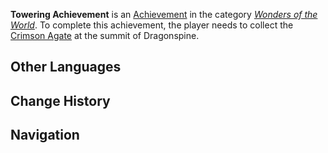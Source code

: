 {{Achievement Infobox
|title        = 
|id           = 81040
|order id     = 1041
|category     = Wonders of the World
|description  = Reach the summit of Dragonspine.
|requirements = Collect the [[Crimson Agate]] at the summit of Dragonspine.
|primogems    = 5
|tracking     = 
|hidden       = 1
|topic        = 
|type         = Exploration
}}
'''Towering Achievement''' is an [[Achievement]] in the category ''[[Wonders of the World]]''. To complete this achievement, the player needs to collect the [[Crimson Agate]] at the summit of Dragonspine.
<!--
==Trivia==

==Video Guides==
{{EVT
|video1   = 
|caption1 = 
}}
-->
==Other Languages==
{{Other Languages
|en      = Towering Achievement
|zhs     = 一览众山小
|zhs_rm  = Yī Lǎn Zhòng Shān Xiǎo
|zht     = 一覽眾山小
|zht_rm  = Yī Lǎn Zhòng Shān Xiǎo
|zh_tl   = Mountains Feel Small When Overlooked in a Single Glance
|ja      = 山峰を見下ろす
|ja_rm   = Yamao wo Miorosu{{Assumed}}
|ja_tl   = To Look Down on the Mountain Summit
|ko      = 정상에서 본 광경
|ko_rm   = 
|ko_tl   = 
|es      = La vista desde la cumbre
|es_tl   = 
|fr      = Impressionnant exploit
|fr_tl   = Impressive Achievement
|ru      = На вершине мира
|ru_tl   = 
|th      = ความสำเร็จอันสูงตระหง่าน
|th_rm   = 
|th_tl   = 
|vi      = Thành Tựu Đỉnh Cao
|vi_tl   = 
|de      = Ein Blick von oben
|de_tl   = A Look From Above
|id      = Pemandangan dari Puncak Gunung
|id_tl   = The View From the Top of the Mountain
|pt      = A Vista do Topo
|pt_tl   = 
}}

==Change History==
{{Change History|1.2}}
<!--
==References==
{{Reflist}}
-->
==Navigation==
{{Achievement Navbox|Wonders of the World|Exploration}}